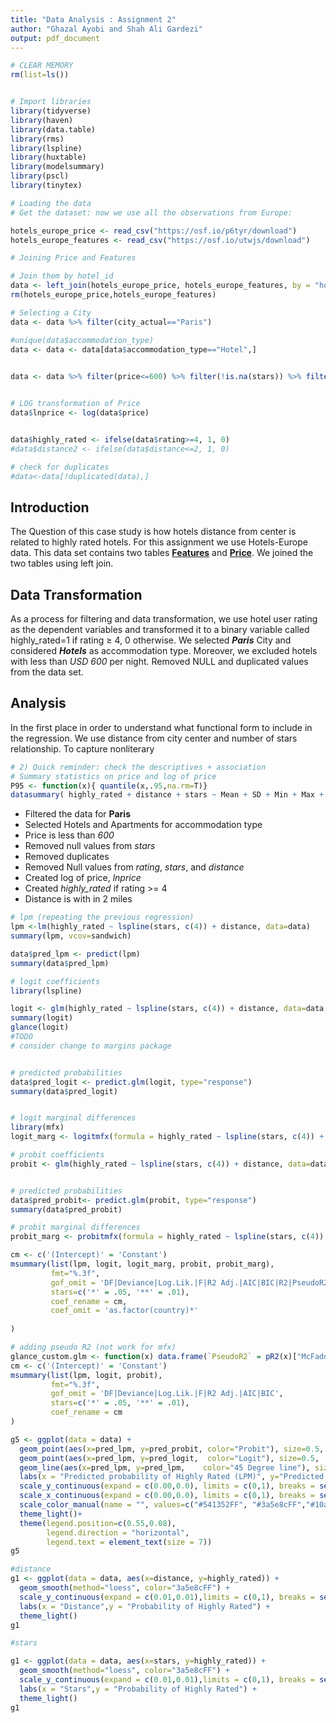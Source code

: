 ```yaml
---
title: "Data Analysis : Assignment 2"
author: "Ghazal Ayobi and Shah Ali Gardezi"
output: pdf_document
---
```


```r
# CLEAR MEMORY
rm(list=ls())


# Import libraries
library(tidyverse)
library(haven)
library(data.table)
library(rms)
library(lspline)
library(huxtable)
library(modelsummary)
library(pscl)
library(tinytex)


```

```r
# Loading the data
# Get the dataset: now we use all the observations from Europe:

hotels_europe_price <- read_csv("https://osf.io/p6tyr/download")
hotels_europe_features <- read_csv("https://osf.io/utwjs/download")
```

```r
# Joining Price and Features

# Join them by hotel_id
data <- left_join(hotels_europe_price, hotels_europe_features, by = "hotel_id")
rm(hotels_europe_price,hotels_europe_features)
```


```r
# Selecting a City
data <- data %>% filter(city_actual=="Paris")

#unique(data$accommodation_type)
data <- data <- data[data$accommodation_type=="Hotel",]
 

data <- data %>% filter(price<=600) %>% filter(!is.na(stars)) %>% filter(!is.na(distance)) %>% filter(!is.na(rating))


# LOG transformation of Price
data$lnprice <- log(data$price)


data$highly_rated <- ifelse(data$rating>=4, 1, 0)
#data$distance2 <- ifelse(data$distance<=2, 1, 0)

# check for duplicates
#data<-data[!duplicated(data),]
```

## Introduction

The Question of this case study is how hotels distance from center is related to highly rated hotels. For this assignment we use Hotels-Europe data. This data set contains two tables **[Features](https://osf.io/utwjs/download)** and **[Price](https://osf.io/p6tyr/download)**. We joined the two tables using left join. 

## Data Transformation

As a process for filtering and data transformation, we use hotel user rating as the dependent variables and transformed it to a binary variable called highly_rated=1 if rating ≥ 4, 0 otherwise. We selected _**Paris**_ City and considered _**Hotels**_ as accommodation type. Moreover, we excluded hotels with less than _USD 600_ per night. Removed NULL and duplicated values from the data set. 

## Analysis

In the first place in order to understand what functional form to include in the regression. We use distance from city center and number of stars relationship. To capture nonliterary 




```r
# 2) Quick reminder: check the descriptives + association
# Summary statistics on price and log of price
P95 <- function(x){ quantile(x,.95,na.rm=T)}
datasummary( highly_rated + distance + stars ~ Mean + SD + Min + Max + Median + P95 + N , data = data )


```


- Filtered the data for **Paris**
- Selected Hotels and Apartments for accommodation type
- Price is less than _*600*_
- Removed null values from _stars_
- Removed duplicates
- Removed Null values from _rating_, _stars_, and _distance_
- Created log of price, _lnprice_
- Created _highly_rated_ if rating >= 4
- Distance is with in 2 miles


```r

# lpm (repeating the previous regression)
lpm <-lm(highly_rated ~ lspline(stars, c(4)) + distance, data=data)
summary(lpm, vcov=sandwich)

data$pred_lpm <- predict(lpm)
summary(data$pred_lpm)

```

```r
# logit coefficients
library(lspline)

logit <- glm(highly_rated ~ lspline(stars, c(4)) + distance, data=data, family='binomial')
summary(logit)
glance(logit)
#TODO
# consider change to margins package


# predicted probabilities 
data$pred_logit <- predict.glm(logit, type="response")
summary(data$pred_logit)


# logit marginal differences
library(mfx)
logit_marg <- logitmfx(formula = highly_rated ~ lspline(stars, c(4)) + distance, data=data, atmean=FALSE)

```


```r

# probit coefficients
probit <- glm(highly_rated ~ lspline(stars, c(4)) + distance, data=data, family=binomial(link="probit"))


# predicted probabilities 
data$pred_probit<- predict.glm(probit, type="response") 
summary(data$pred_probit)

# probit marginal differences
probit_marg <- probitmfx(formula = highly_rated ~ lspline(stars, c(4)) + distance, data=data, atmean=FALSE)

```



```r
cm <- c('(Intercept)' = 'Constant')
msummary(list(lpm, logit, logit_marg, probit, probit_marg),
         fmt="%.3f",
         gof_omit = 'DF|Deviance|Log.Lik.|F|R2 Adj.|AIC|BIC|R2|PseudoR2',
         stars=c('*' = .05, '**' = .01),
         coef_rename = cm,
         coef_omit = 'as.factor(country)*'
         
)
```


```r
# adding pseudo R2 (not work for mfx)
glance_custom.glm <- function(x) data.frame(`PseudoR2` = pR2(x)["McFadden"])
cm <- c('(Intercept)' = 'Constant')
msummary(list(lpm, logit, probit),
         fmt="%.3f",
         gof_omit = 'DF|Deviance|Log.Lik.|F|R2 Adj.|AIC|BIC',
         stars=c('*' = .05, '**' = .01),
         coef_rename = cm
)
```


```r
g5 <- ggplot(data = data) +
  geom_point(aes(x=pred_lpm, y=pred_probit, color="Probit"), size=0.5,  shape=16) +
  geom_point(aes(x=pred_lpm, y=pred_logit,  color="Logit"), size=0.5,  shape=16) +
  geom_line(aes(x=pred_lpm, y=pred_lpm,    color="45 Degree line"), size=0.5) +
  labs(x = "Predicted probability of Highly Rated (LPM)", y="Predicted probability")+
  scale_y_continuous(expand = c(0.00,0.0), limits = c(0,1), breaks = seq(0,1,0.2)) +
  scale_x_continuous(expand = c(0.00,0.0), limits = c(0,1), breaks = seq(0,1,0.2)) +
  scale_color_manual(name = "", values=c("#541352FF", "#3a5e8cFF","#10a53dFF")) +
  theme_light()+
  theme(legend.position=c(0.55,0.08),
        legend.direction = "horizontal",
        legend.text = element_text(size = 7))
g5
```

```r
#distance
g1 <- ggplot(data = data, aes(x=distance, y=highly_rated)) +
  geom_smooth(method="loess", color="3a5e8cFF") +
  scale_y_continuous(expand = c(0.01,0.01),limits = c(0,1), breaks = seq(0,1,0.2), labels = scales::percent) +
  labs(x = "Distance",y = "Probability of Highly Rated") +
  theme_light() 
g1
```

```r
#stars

g1 <- ggplot(data = data, aes(x=stars, y=highly_rated)) +
  geom_smooth(method="loess", color="3a5e8cFF") +
  scale_y_continuous(expand = c(0.01,0.01),limits = c(0,1), breaks = seq(0,1,0.2), labels = scales::percent) +
  labs(x = "Stars",y = "Probability of Highly Rated") +
  theme_light() 
g1

```





